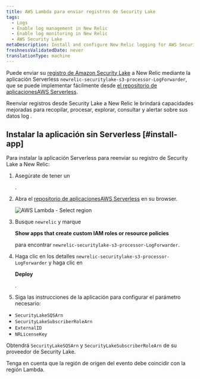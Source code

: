 ```yaml
---
title: AWS Lambda para enviar registros de Security Lake
tags:
  - Logs
  - Enable log management in New Relic
  - Enable log monitoring in New Relic
  - AWS Security Lake
metaDescription: Install and configure New Relic logging for AWS Security Lake
freshnessValidatedDate: never
translationType: machine
---
```



Puede enviar su [registro de Amazon Security Lake](https://docs.aws.amazon.com/security-lake/latest/userguide/internal-sources.html) a New Relic mediante la aplicación Serverless `newrelic-securitylake-s3-processor-LogForwarder`, que se puede implementar fácilmente desde [el repositorio de aplicacionesAWS Serverless](https://serverlessrepo.aws.amazon.com/applications).

Reenviar registros desde Security Lake a New Relic le brindará <InlinePopover type="logs"/>capacidades mejoradas para recopilar, procesar, explorar, consultar y alertar sobre sus datos log .

## Instalar la aplicación sin Serverless [#install-app]

Para instalar la aplicación Serverless para reenviar su registro de Security Lake a New Relic:

1. Asegúrate de tener un

   <InlinePopover type="licenseKey"/>

   .

2. Abra el [repositorio de aplicacionesAWS Serverless](https://serverlessrepo.aws.amazon.com/applications) en su browser.

   <img title="AWS Lambda - Select region" alt="AWS Lambda - Select region" src={serverlessAWSLambdaSelectRegion}/>

3. Busque `newrelic` y marque

   <DoNotTranslate>**Show apps that create custom IAM roles or resource policies**</DoNotTranslate>

   para encontrar `newrelic-securitylake-s3-processor-LogForwarder`.

4. Haga clic en los detalles `newrelic-securitylake-s3-processor-LogForwarder` y haga clic en

   <DoNotTranslate>**Deploy**</DoNotTranslate>

   .

5. Siga las instrucciones de la aplicación para configurar el parámetro necesario:

* `SecurityLakeSQSArn`
* `SecurityLakeSubscriberRoleArn`
* `ExternalID`
* `NRLicenseKey`

Obtendrá `SecurityLakeSQSArn` y `SecurityLakeSubscriberRoleArn` de su proveedor de Security Lake.

Tenga en cuenta que la región de origen del evento debe coincidir con la región Lambda.